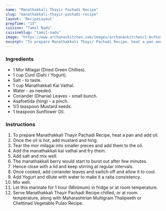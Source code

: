 ---
name: "Manathakkali Thayir Pachadi Recipe"
slug: "manathakkali-thayir-pachadi-recipe"
layout: 'RecipeLayout'
prepTime: "15"
cuisine: "Tamil Nadu"
cuisineSlug: "tamil-nadu"
image: "https://www.archanaskitchen.com/images/archanaskitchen/1-Author/neerusrikanth/Manathakkali_Thayir_Pachadi.jpg"
excerpt: "To prepare Manathakkali Thayir Pachadi Recipe, heat a pan and add oil"
---

### Ingredients

- 1 Mor Milagai (Dried Green Chillies).
- 1 cup Curd (Dahi / Yogurt).
- Salt - to taste.
- 1 cup Manathakkali Kai Vathal.
- Water - as needed.
- Coriander (Dhania) Leaves - small bunch.
- Asafoetida (hing) - a pinch.
- 1/3 teaspoon Mustard seeds.
- 1 teaspoon Sunflower Oil.

### Instructions

1. To prepare Manathakkali Thayir Pachadi Recipe, heat a pan and add oil.
1. Once the oil is hot, add mustard and hing.
1. Tear the mor milagai into smaller pieces and add them to the oil.
1. Add the manathakkali kai vathal and fry them.
1. Add salt and mix well.
1. The manathakkali berry would start to burst out after few minutes.
1. Hence close with a lid and keep stirring at regular intervals.
1. Once cooked, add coriander leaves and switch off and allow it to cool.
1. Add Yogurt and dilute with water to make it a raita consistency.
1. Mix well.
1. Let this marinate for 1 hour (Minimum) in fridge or at room temperature.
1. Serve Manathakkali Thayir Pachadi Recipe chilled, or at room temperature, along with Maharashtrian Multigrain Thalipeeth or Chettinad Vegetable Pulao Recipe.
